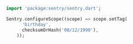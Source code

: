 ```dart
import 'package:sentry/sentry.dart';

Sentry.configureScope((scope) => scope.setTag(
      'birthday',
      checksumOrHash('08/12/1990'),
    ));
```
